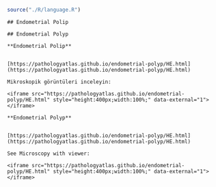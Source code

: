

```r

source("./R/language.R")

```




```asis

## Endometrial Polip

```




```asis

## Endometrial Polyp

```




```asis

**Endometrial Polip**


[https://pathologyatlas.github.io/endometrial-polyp/HE.html](https://pathologyatlas.github.io/endometrial-polyp/HE.html)

Mikroskopik görüntüleri inceleyin:

<iframe src="https://pathologyatlas.github.io/endometrial-polyp/HE.html" style="height:400px;width:100%;" data-external="1"></iframe>

```




```asis

**Endometrial Polyp**


[https://pathologyatlas.github.io/endometrial-polyp/HE.html](https://pathologyatlas.github.io/endometrial-polyp/HE.html)

See Microscopy with viewer: 

<iframe src="https://pathologyatlas.github.io/endometrial-polyp/HE.html" style="height:400px;width:100%;" data-external="1"></iframe>

```



